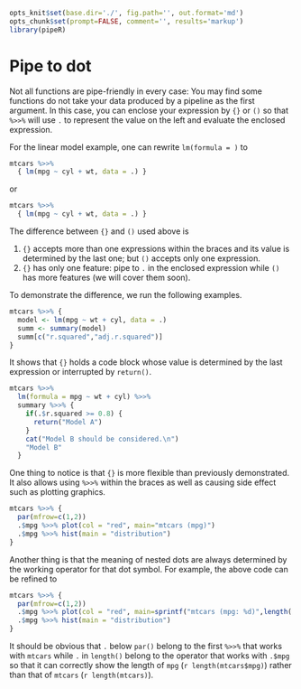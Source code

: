 ```r
opts_knit$set(base.dir='./', fig.path='', out.format='md')
opts_chunk$set(prompt=FALSE, comment='', results='markup')
library(pipeR)
```

# Pipe to dot

Not all functions are pipe-friendly in every case: You may find some functions do not take your data produced by a pipeline as the first argument. In this case, you can enclose your expression by `{}` or `()` so that `%>>%` will use `.` to represent the value on the left and evaluate the enclosed expression.

For the linear model example, one can rewrite `lm(formula = )` to

```r
mtcars %>>%
  { lm(mpg ~ cyl + wt, data = .) }
```

or 

```r
mtcars %>>%
  { lm(mpg ~ cyl + wt, data = .) }
```

The difference between `{}` and `()` used above is

1. `{}` accepts more than one expressions within the braces and its value is determined by the last one; but `()` accepts only one expression.
2. `{}` has only one feature: pipe to `.` in the enclosed expression while `()` has more features (we will cover them soon).

To demonstrate the difference, we run the following examples.

```r
mtcars %>>% {
  model <- lm(mpg ~ wt + cyl, data = .)
  summ <- summary(model)
  summ[c("r.squared","adj.r.squared")]
}
```

It shows that `{}` holds a code block whose value is determined by the last expression or interrupted by `return()`.

```r
mtcars %>>% 
  lm(formula = mpg ~ wt + cyl) %>>%
  summary %>>% {
    if(.$r.squared >= 0.8) {
      return("Model A")
    }
    cat("Model B should be considered.\n")
    "Model B"
  }
```

One thing to notice is that `{}` is more flexible than previously demonstrated. It also allows using `%>>%` within the braces as well as causing side effect such as plotting graphics.

```r
mtcars %>>% {
  par(mfrow=c(1,2))
  .$mpg %>>% plot(col = "red", main="mtcars (mpg)")
  .$mpg %>>% hist(main = "distribution")
}
```

Another thing is that the meaning of nested dots are always determined by the working operator for that dot symbol. For example, the above code can be refined to

```r
mtcars %>>% {
  par(mfrow=c(1,2))
  .$mpg %>>% plot(col = "red", main=sprintf("mtcars (mpg: %d)",length(.)))
  .$mpg %>>% hist(main = "distribution")
}
```

It should be obvious that `.` below `par()` belong to the first `%>>%` that works with `mtcars` while `.` in `length()` belong to the operator that works with `.$mpg` so that it can correctly show the length of `mpg` (`r length(mtcars$mpg)`) rather than that of `mtcars` (`r length(mtcars)`).
